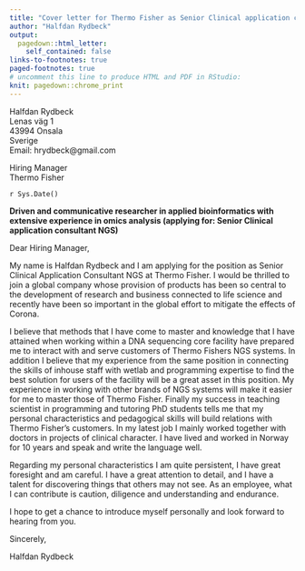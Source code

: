 ```yaml
---
title: "Cover letter for Thermo Fisher as Senior Clinical application consultant NGS"
author: "Halfdan Rydbeck"
output:
  pagedown::html_letter:
    self_contained: false
links-to-footnotes: true
paged-footnotes: true
# uncomment this line to produce HTML and PDF in RStudio:
knit: pagedown::chrome_print
---
```

::: from
Halfdan Rydbeck  
Lenas väg 1  
43994 Onsala  
Sverige  
Email: hrydbeck@gmail.com  
:::

Hiring Manager  
Thermo Fisher

::: date
`r Sys.Date()` 
:::

**Driven and communicative researcher in applied bioinformatics with extensive experience in omics analysis (applying for: Senior Clinical application consultant NGS)**

<!-- *Reference number: C60075* -->

Dear Hiring Manager,

My name is Halfdan Rydbeck and I am applying for the position as Senior Clinical Application Consultant NGS at Thermo Fisher. I would be thrilled to join a global company whose provision of products has been so central to the development of research and business connected to life science and recently have been so important in the global effort to mitigate the effects of Corona. 

I believe that methods that I have come to master and knowledge that I have attained when working within a DNA sequencing core facility have prepared me to interact with and serve customers of Thermo Fishers NGS systems. In addition I believe that my experience from the same position in connecting the skills of inhouse staff with wetlab and programming expertise to find the best solution for users of the facility will be a great asset in this position. My experience in working with other brands of NGS systems will make it easier for me to master those of Thermo Fisher. Finally my success in teaching scientist in programming and tutoring PhD students tells me that my personal characteristics and pedagogical skills will build relations with Thermo Fisher's customers. In my latest job I mainly worked together with doctors in projects of clinical character. I have lived and worked in Norway for 10 years and speak and write the language well.

Regarding my personal characteristics I am quite persistent, I have great foresight and am careful. I have a great attention to detail, and I have a talent for discovering things that others may not see. As an employee, what I can contribute is caution, diligence and understanding and endurance.

I hope to get a chance to introduce myself personally and look forward to hearing from you.

Sincerely,

Halfdan Rydbeck